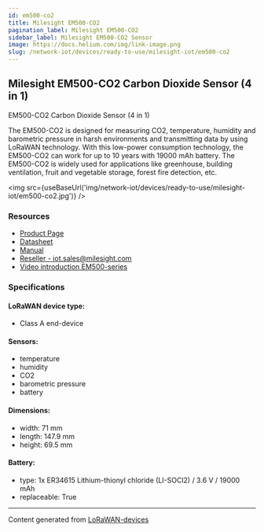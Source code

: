 ```yaml
---
id: em500-co2
title: Milesight EM500-CO2
pagination_label: Milesight EM500-CO2
sidebar_label: Milesight EM500-CO2 Sensor
image: https://docs.helium.com/img/link-image.png
slug: /network-iot/devices/ready-to-use/milesight-iot/em500-co2
---
```



<LegacyContentBanner />

## Milesight EM500-CO2 Carbon Dioxide Sensor (4 in 1)

EM500-CO2 Carbon Dioxide Sensor (4 in 1)

The EM500-CO2 is designed for measuring CO2, temperature, humidity and barometric pressure in harsh
environments and transmitting data by using LoRaWAN technology. With this low-power consumption
technology, the EM500-CO2 can work for up to 10 years with 19000 mAh battery. The EM500-CO2 is
widely used for applications like greenhouse, building ventilation, fruit and vegetable storage,
forest fire detection, etc.

<img src={useBaseUrl('img/network-iot/devices/ready-to-use/milesight-iot/em500-co2.jpg')} />

### Resources

- [Product Page](https://www.milesight-iot.com/lorawan/sensor/em500-co2/)
- [Datasheet](https://resource.milesight-iot.com/milesight/document/em500-co2-datasheet-en.pdf)
- [Manual](https://resource.milesight-iot.com/milesight/document/em500-series-user-guide-en.pdf)
- [Reseller - iot.sales@milesight.com](https://www.milesight-iot.com/contact-us/)
- [Video introduction EM500-series](https://youtu.be/8XLDauJbVas)

### Specifications

#### LoRaWAN device type:

- Class A end-device

#### Sensors:

- temperature
- humidity
- CO2
- barometric pressure
- battery

#### Dimensions:

- width: 71 mm
- length: 147.9 mm
- height: 69.5 mm

#### Battery:

- type: 1x ER34615 Lithium-thionyl chloride (LI-SOCl2) / 3.6 V / 19000 mAh
- replaceable: True

---

Content generated from [LoRaWAN-devices](https://github.com/TheThingsNetwork/lorawan-devices)

